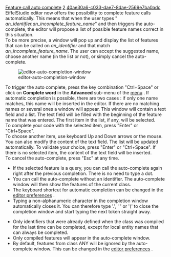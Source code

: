 [[Property:title|Feature call auto complete]]
[[Property:weight|2]]
[[Property:uuid|40ae30a6-c033-dae7-8dae-2569e7ba0adc]]
EiffelStudio editor now offers the possibility to complete feature calls automatically. This means that when the user types " ''an_identifier.an_incomplete_feature_name''" and then triggers the auto-complete, the editor will propose a list of possible feature names correct in this situation. <br/>
To be more precise, a window will pop up and display the list of features that can be called on ''an_identifier'' and that match ''an_incomplete_feature_name''. The user can accept the suggested name, choose another name (in the list or not), or simply cancel the auto-complete. 

[[Image:editor-auto-completion-window]]  

To trigger the auto complete, press the key combination "Ctrl+Space" or click on '''Complete word''' in the '''Advanced''' sub-menu of the  [[Edit menu commands|menu]] . If automatic completion is possible, there are two cases : if only one name matches, this name will be inserted in the editor. If there are no matching names or several ones a window will appear. This window will contain a text field and a list. The text field will be filled with the beginning of the feature name that was entered. The first item in the list, if any, will be selected. <br/>
To complete your code with the selected item, press "Enter" or "Ctrl+Space". <br/>
To choose another item, use keyboard Up and Down arrows or the mouse. You can also modify the content of the text field. The list will be updated automatically. To validate your choice, press "Enter" or "Ctrl+Space". If there is no selected item, the content of the text field will be inserted. <br/>
To cancel the auto-complete, press "Esc" at any time. 

{{tip| '''Tips''': }}
* If the selected feature is a query, you can call the auto-complete again right after the previous completion. There is no need to type a dot.
* You can call the auto-complete without an identifier. The auto-complete window will then show the features of the current class.
* The keyboard shortcut for automatic completion can be changed in the [[Keyboard shortcuts preferences|editor preferences]] . 
* Typing a non-alphanumeric character in the completion window automatically closes it. You can therefore type '.', ' ' or '(' to close the completion window and start typing the next token straight away.

{{note| '''Notes''': }}
* Only identifiers that were already defined when the class was compiled for the last time can be completed, except for local entity names that can always be completed.
* Only compiled features will appear in the auto-complete window.
* By default, features from class ANY will be ignored by the auto-complete window. This can be changed in the [[General Editor Preferences|editor preferences]] . 




